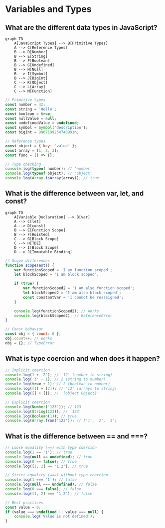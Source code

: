 # Variables and Types

## What are the different data types in JavaScript?

```mermaid
graph TD
    A[JavaScript Types] --> B[Primitive Types]
    A --> C[Reference Types]
    B --> D[Number]
    B --> E[String]
    B --> F[Boolean]
    B --> G[Undefined]
    B --> H[Null]
    B --> I[Symbol]
    B --> J[BigInt]
    C --> K[Object]
    C --> L[Array]
    C --> M[Function]
```

```javascript
// Primitive types
const number = 42;
const string = 'Hello';
const boolean = true;
const nullValue = null;
const undefinedValue = undefined;
const symbol = Symbol('description');
const bigInt = 9007199254740991n;

// Reference types
const object = { key: 'value' };
const array = [1, 2, 3];
const func = () => {};

// Type checking
console.log(typeof number); // 'number'
console.log(typeof object); // 'object'
console.log(Array.isArray(array)); // true
```

## What is the difference between var, let, and const?

```mermaid
graph TD
    A[Variable Declaration] --> B[var]
    A --> C[let]
    A --> D[const]
    B --> E[Function Scope]
    B --> F[Hoisted]
    C --> G[Block Scope]
    C --> H[TDZ]
    D --> I[Block Scope]
    D --> J[Immutable Binding]
```

```javascript
// Scope differences
function scopeTest() {
    var functionScoped = 'I am function scoped';
    let blockScoped = 'I am block scoped';

    if (true) {
        var functionScoped2 = 'I am also function scoped';
        let blockScoped2 = 'I am also block scoped';
        const constantVar = 'I cannot be reassigned';
    }

    console.log(functionScoped2); // Works
    console.log(blockScoped2); // ReferenceError
}

// Const behavior
const obj = { count: 0 };
obj.count++; // Works
obj = {}; // TypeError
```

## What is type coercion and when does it happen?

```javascript
// Implicit coercion
console.log(1 + '2'); // '12' (number to string)
console.log('3' - 1); // 2 (string to number)
console.log(true + 1); // 2 (boolean to number)
console.log([1] + [2]); // '12' (arrays to string)
console.log([] + {}); // '[object Object]'

// Explicit coercion
console.log(Number('123')); // 123
console.log(String(123)); // '123'
console.log(Boolean(1)); // true
console.log(Array.from('123')); // ['1', '2', '3']
```

## What is the difference between == and ===?

```javascript
// Loose equality (==) with type coercion
console.log(1 == '1'); // true
console.log(null == undefined); // true
console.log(0 == false); // true
console.log([1, 2] == '1,2'); // true

// Strict equality (===) without type coercion
console.log(1 === '1'); // false
console.log(null === undefined); // false
console.log(0 === false); // false
console.log([1, 2] === '1,2'); // false

// Best practices
const value = 0;
if (value === undefined || value === null) {
    console.log('Value is not defined');
}
```
